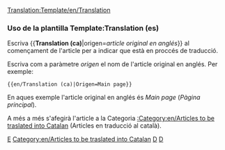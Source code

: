 <noinclude>[[Translation:Template/en/Translation]]</noinclude>{{en/Ambox| type  = notice
| image = en/Wiki letter.png
| text  = Aquest article s'està traduïnt de l'anglés. Pots col·laborar ajudant en l'[{{SERVER}}{{localurl:{{NAMESPACE}}:{{PAGENAME}}|action=edit}} edició].
<p>Utilitze el [[en/Wiki/Manual of Style|Manual d'Estil]] per a una correcta redacció.<br/>
Recorde llevar aquesta plantilla una vegada l'article estiga correctament traduït.<br/>
<strong>Article original en anglés:</strong> <includeonly>[{{SERVER}}{{localurl:{{NAMESPACE}}:{{{origen}}}|action=view}} {{{origen}}}]</includeonly></p>
}}
<includeonly>[[Category:en/Templates|E]][[Category:en/Articles to be traslated into Catalan]]</includeonly>

<noinclude>
===Uso de la plantilla Template:Translation (es)===
Escriva <nowiki>{{</nowiki>'''Translation (ca)'''|origen=''article original en anglés''<nowiki>}}</nowiki> al començament de l'article per a indicar que està en proccés de traducció.
<p>Escriva com a paràmetre ''origen'' el nom de l'article original en anglés. Per exemple:</p>
<pre>{{en/Translation (ca)|Origen=Main page}}</pre>
En aques exemple l'article original en anglés és ''Main page'' (''Pàgina principal'').
<p>A més a més s'afegirà l'article a la Categoria [[:Category:en/Articles to be traslated into Catalan]] (Articles en traducció al català).</p>

[[Category:en/Templates|D]][[Category:en/Message boxes|D]]</noinclude>